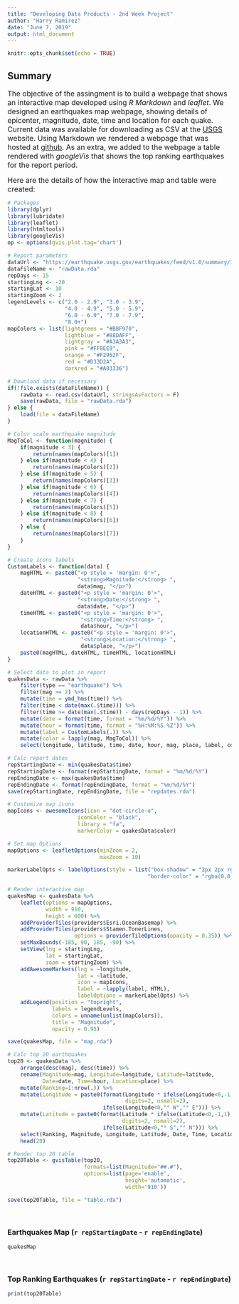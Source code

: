 ```yaml
---
title: "Developing Data Products - 2nd Week Project"
author: "Harry Ramirez"
date: "June 7, 2019"
output: html_document
---
```


```r
knitr::opts_chunk$set(echo = TRUE)
```

## Summary

<font size="3">The objective of the assingment is to build a webpage that shows an interactive map developed using *R Markdown* and *leaflet*. We designed an earthquakes map webpage, showing details of epicenter, magnitude, date, time and location for each quake. Current data was available for downloading as CSV at the [USGS](https://earthquake.usgs.gov/earthquakes/feed/v1.0/csv.php) website. Using Markdown we rendered a webpage that was hosted at [github](https://harryrampr.github.io/DDP_2ndWeekProject/webpage.html). As an extra, we added to the webpage a table rendered with *googleVis* that shows the top ranking earthquakes for the report period.

Here are the details of how the interactive map and table were created:
</font>

```r
# Packages
library(dplyr)
library(lubridate)
library(leaflet)
library(htmltools)
library(googleVis)
op <- options(gvis.plot.tag='chart')

# Report parameters
dataUrl <- "https://earthquake.usgs.gov/earthquakes/feed/v1.0/summary/1.0_month.csv"
dataFileName <- "rawData.rda"
repDays <- 15
startingLng <- -20
startingLat <- 10
startingZoom <- 2
legendLevels <- c("2.0 - 2.9", "3.0 - 3.9",
                  "4.0 - 4.9", "5.0 - 5.9",
                  "6.0 - 6.9", "7.0 - 7.9",
                  "8.0+")
mapColors <- list(lightgreen = "#BBF970",
                  lightblue = "#88DAFF",
                  lightgray = "#A3A3A3",
                  pink = "#FF8EE9",
                  orange = "#F2952F",
                  red = "#D33D2A",
                  darkred = "#A03336")

# Download data if necessary
if(!file.exists(dataFileName)) {
    rawData <- read.csv(dataUrl, stringsAsFactors = F)
    save(rawData, file = "rawData.rda")
} else {
    load(file = dataFileName)
}

# Color scale earthquake magnitude
MagToCol <- function(magnitude) {
    if(magnitude < 3) {
        return(names(mapColors)[1])
    } else if(magnitude < 4) {
        return(names(mapColors)[2])
    } else if(magnitude < 5) {
        return(names(mapColors)[3])
    } else if(magnitude < 6) {
        return(names(mapColors)[4])
    } else if(magnitude < 7) {
        return(names(mapColors)[5])
    } else if(magnitude < 8) {
        return(names(mapColors)[6])
    } else {
        return(names(mapColors)[7])
    }
}

# Create icons labels
CustomLabels <- function(data) {
    magHTML <- paste0("<p style = 'margin: 0'>",
                      "<strong>Magnitude:</strong> ",
                      data$mag, "</p>")
    dateHTML <- paste0("<p style = 'margin: 0'>",
                      "<strong>Date:</strong> ",
                      data$date, "</p>")
    timeHTML <- paste0("<p style = 'margin: 0'>",
                       "<strong>Time:</strong> ",
                       data$hour, "</p>")
    locationHTML <- paste0("<p style = 'margin: 0'>",
                       "<strong>Location:</strong> ",
                       data$place, "</p>")
    paste0(magHTML, dateHTML, timeHTML, locationHTML)
}

# Select data to plot in report
quakesData <- rawData %>% 
    filter(type == "earthquake") %>% 
    filter(mag >= 2) %>%
    mutate(time = ymd_hms(time)) %>% 
    filter(time < date(max(.$time))) %>% 
    filter(time >= date(max(.$time)) - days(repDays - 1)) %>% 
    mutate(date = format(time, format = "%m/%d/%Y")) %>% 
    mutate(hour = format(time, format = "%H:%M:%S %Z")) %>% 
    mutate(label = CustomLabels(.)) %>% 
    mutate(color = lapply(mag, MagToCol)) %>% 
    select(longitude, latitude, time, date, hour, mag, place, label, color)

# Calc report dates
repStartingDate <- min(quakesData$time)
repStartingDate <- format(repStartingDate, format = "%m/%d/%Y")
repEndingDate <- max(quakesData$time)
repEndingDate <- format(repEndingDate, format = "%m/%d/%Y")
save(repStartingDate, repEndingDate, file = "repdates.rda")

# Customize map icons
mapIcons <- awesomeIcons(icon = "dot-circle-o",
                      iconColor = "black",
                      library = "fa",
                      markerColor = quakesData$color)

# Set map Options
mapOptions <- leafletOptions(minZoom = 2,
                             maxZoom = 10)

markerLabelOpts <- labelOptions(style = list("box-shadow" = "2px 2px rgba(0,0,0,0.25)",
                                            "border-color" = "rgba(0,0,0,0.4)"))

# Render interactive map
quakesMap <- quakesData %>% 
    leaflet(options = mapOptions,
            width = 910,
            height = 600) %>%
    addProviderTiles(providers$Esri.OceanBasemap) %>%
    addProviderTiles(providers$Stamen.TonerLines,
                     options = providerTileOptions(opacity = 0.35)) %>%
    setMaxBounds(-185, 90, 185, -90) %>% 
    setView(lng = startingLng,
            lat = startingLat,
            zoom = startingZoom) %>% 
    addAwesomeMarkers(lng = ~longitude,
                      lat = ~latitude,
                      icon = mapIcons,
                      label = ~lapply(label, HTML),
                      labelOptions = markerLabelOpts) %>% 
    addLegend(position = "topright",
              labels = legendLevels,
              colors = unname(unlist(mapColors)),
              title = "Magnitude",
              opacity = 0.95)

save(quakesMap, file = "map.rda")

# Calc top 20 earthquakes
top20 <- quakesData %>% 
    arrange(desc(mag), desc(time)) %>% 
    rename(Magnitude=mag, Longitude=longitude, Latitude=latitude,
           Date=date, Time=hour, Location=place) %>% 
    mutate(Ranking=1:nrow(.)) %>% 
    mutate(Longitude = paste0(format(Longitude * ifelse(Longitude<0,-1,1),
                                     digits=2, nsmall=2),
                              ifelse(Longitude<0,"° W","° E"))) %>% 
    mutate(Latitude = paste0(format(Latitude * ifelse(Latitude<0,-1,1),
                                    digits=2, nsmall=2),
                              ifelse(Latitude<0,"° S","° N"))) %>% 
    select(Ranking, Magnitude, Longitude, Latitude, Date, Time, Location) %>% 
    head(20)

# Render top 20 table
top20Table <- gvisTable(top20,
                        formats=list(Magnitude="##.#"),
                        options=list(page='enable',
                                     height='automatic',
                                     width='910'))

save(top20Table, file = "table.rda")

```
<br style="margin-top: 20px">

### Earthquakes Map (`r repStartingDate` - `r repEndingDate`)

```r
quakesMap
```
<br style="margin-top: 20px">

### Top Ranking Earthquakes (`r repStartingDate` - `r repEndingDate`)

```r
print(top20Table)
```
<br style="margin-top: 20px">
